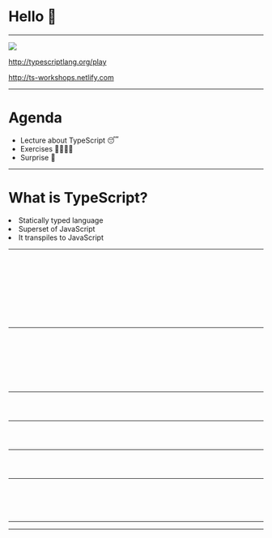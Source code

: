 


<Head>
  <title>TypeScript workshops</title>
</Head>

# Hello 👋

---

<img src={ts} />
<br />

http://typescriptlang.org/play

http://ts-workshops.netlify.com

---

# Agenda

<ul>
  <li>Lecture about TypeScript 😴</li>
  <li>Exercises 🙇‍♀️🙇‍♂️</li>
  <li>Surprise 🙊</li> 
</ul>

---

# What is TypeScript?

<Appear>
  <li>Statically typed language</li>
  <li>Superset of JavaScript</li>
  <li>It transpiles to JavaScript</li>
</Appear>

---

<CodeSurfer>

  ```typescript 1 file=./src/basicTypes.ts title="Basic data types" subtitle="Strings"
  ```

  ```typescript 3 file=./src/basicTypes.ts title="Basic data types" subtitle="Booleans"
  ```

  ```typescript 5 file=./src/basicTypes.ts title="Basic data types" subtitle="Numbers"
  ```

  ```typescript 7:8 file=./src/basicTypes.ts title="Basic data types" subtitle="Arrays"
  ```

  ```typescript 10:15 file=./src/basicTypes.ts title="Basic data types" subtitle="Enums"
  ```

  ```typescript 17:19 file=./src/basicTypes.ts title="Basic data types" subtitle="Any"
  ```

  ```typescript 21:23 file=./src/basicTypes.ts title="Basic data types" subtitle="Void"
  ```

  ```typescript 25:33 file=./src/basicTypes.ts title="Basic data types" subtitle="Never"
  ```

  ```typescript 35:37 file=./src/basicTypes.ts title="Basic data types" subtitle="Object"
  ```

  ```typescript 39:41 file=./src/basicTypes.ts title="Basic data types" subtitle="Type assertions"
  ```

</CodeSurfer>

---

<!-- Types vs interfaces  -->
<CodeSurferColumns>

<Step subtitle="Declaration">

```typescript 1:4 file=./src/interfaces.ts title="Interface"
```
```typescript 1:4 file=./src/types.ts title="Type"
```

</Step>

<Step subtitle="Use as dictionary">

```typescript 1:13 file=./src/interfaces.ts title="Interface"
```

```typescript 1:11 file=./src/types.ts title="Type"
```

</Step>

<Step subtitle="Declaration merging">

```typescript 14:22 file=./src/interfaces.ts title="Interface"
```

```typescript 12:20 file=./src/types.ts title="Type"
```

</Step>

<Step subtitle="Extending definitions">

```typescript 19:27 file=./src/interfaces.ts title="Interface"
```

```typescript 16:24 file=./src/types.ts title="Type"
```

</Step>

</CodeSurferColumns>

---


<!-- Structural type system  -->
<CodeSurfer>


```typescript 1:9 file=./src/structuralTypeSystem.ts title="Structural type system"
```

```typescript 11 file=./src/structuralTypeSystem.ts title="Structural type system"
```

```typescript 13:18 file=./src/structuralTypeSystem.ts title="Structural type system"
```
</CodeSurfer>

---
<CodeSurfer>

```typescript 1:3 file=./src/dictsAndObjects.ts title="Dictionaries" subtitle="Basic definition"
```

```typescript 5:7 file=./src/dictsAndObjects.ts title="Dictionaries" subtitle="Dynamic definition"
```

```typescript 9:10 file=./src/dictsAndObjects.ts title="Dictionaries" subtitle="Index signatures"
```

</CodeSurfer>

---

<!-- Immutable data -->
<CodeSurfer>

```typescript 1:6 file=./src/immutableData.ts title="Immutable data" subtitle="You can call me Aleksandra"
```
```typescript 8:19 file=./src/immutableData.ts title="Immutable data" subtitle="Now you can't"
```
```typescript 21:22 file=./src/immutableData.ts title="Immutable data" subtitle="The same goes for variables"
```

</CodeSurfer>

---

<!-- Generics -->

<CodeSurfer>

```typescript 1 file=./src/generics.ts title="Generics" subtitle="Generic function declaration"
```

```typescript 3 file=./src/generics.ts title="Generics" subtitle="Pass type argument"
```

```typescript 5 file=./src/generics.ts title="Generics" subtitle="Use type argument inference"
```

```typescript 7:13 file=./src/generics.ts title="Generics" subtitle="Generics in React"
```

```typescript 15 file=./src/generics.ts title="Generics" subtitle="Generics in React"
```

</CodeSurfer>

---

<!-- Advanced types -->

---